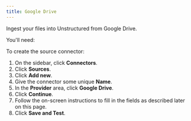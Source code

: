 ```yaml
---
title: Google Drive 
---
```


Ingest your files into Unstructured from Google Drive.

You'll need:


<GoogleDrivePrerequisites />

To create the source connector:

1. On the sidebar, click **Connectors**.
2. Click **Sources**.
3. Click **Add new**.
4. Give the connector some unique **Name**.
5. In the **Provider** area, click **Google Drive**.
6. Click **Continue**. 
7. Follow the on-screen instructions to fill in the fields as described later on this page.
8. Click **Save and Test**.


<GoogleDriveFields />